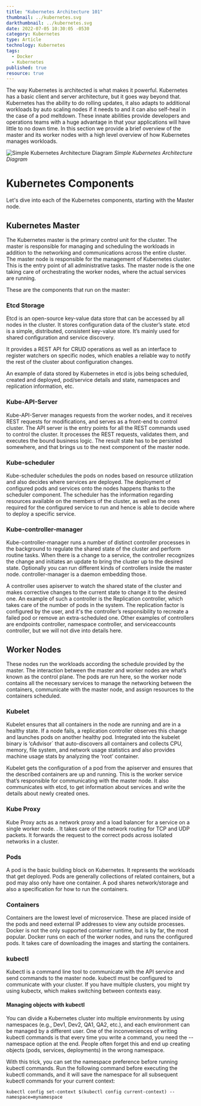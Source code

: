 ```yaml
---
title: "Kubernetes Architecture 101"
thumbnail: ../kubernetes.svg
darkthumbnail: ../kubernetes.svg
date: 2022-07-05 10:30:05 -0530
category: Kubernetes
type: Article
technology: Kubernetes
tags:
  - Docker
  - Kubernetes
published: true
resource: true
---
```



<ResourcesWrapper>

The way Kubernetes is architected is what makes it powerful. Kubernetes has a basic client and server architecture, but it goes way beyond that. Kubernetes has the ability to do rolling updates, it also adapts to additional workloads by auto scaling nodes if it needs to and it can also self-heal in the case of a pod meltdown. These innate abilities provide developers and operations teams with a huge advantage in that your applications will have little to no down time. In this section we provide a brief overview of the master and its worker nodes with a high level overview of how Kubernetes manages workloads.

<div className="right">
  <img src={ArchDiagram} alt="Simple Kubernetes Architecture Diagram" />
  <i>Simple Kubernetes Architecture Diagram</i>
</div>

# Kubernetes Components

Let's dive into each of the Kubernetes components, starting with the Master node.

## Kubernetes Master

The Kubernetes master is the primary control unit for the cluster. The master is responsible for managing and scheduling the workloads in addition to the networking and communications across the entire cluster. The master node is responsible for the management of Kubernetes cluster. This is the entry point of all administrative tasks. The master node is the one taking care of orchestrating the worker nodes, where the actual services are running.

These are the components that run on the master:

### Etcd Storage

Etcd is an open-source key-value data store that can be accessed by all nodes in the cluster. It stores configuration data of the cluster’s state. etcd is a simple, distributed, consistent key-value store. It’s mainly used for shared configuration and service discovery.

It provides a REST API for CRUD operations as well as an interface to register watchers on specific nodes, which enables a reliable way to notify the rest of the cluster about configuration changes.

An example of data stored by Kubernetes in etcd is jobs being scheduled, created and deployed, pod/service details and state, namespaces and replication information, etc.

### Kube-API-Server

Kube-API-Server manages requests from the worker nodes, and it receives REST requests for modifications, and serves as a front-end to control cluster. The API server is the entry points for all the REST commands used to control the cluster. It processes the REST requests, validates them, and executes the bound business logic. The result state has to be persisted somewhere, and that brings us to the next component of the master node.

### Kube-scheduler

Kube-scheduler schedules the pods on nodes based on resource utilization and also decides where services are deployed. The deployment of configured pods and services onto the nodes happens thanks to the scheduler component. The scheduler has the information regarding resources available on the members of the cluster, as well as the ones required for the configured service to run and hence is able to decide where to deploy a specific service.

### Kube-controller-manager

Kube-controller-manager runs a number of distinct controller processes in the background to regulate the shared state of the cluster and perform routine tasks. When there is a change to a service, the controller recognizes the change and initiates an update to bring the cluster up to the desired state. Optionally you can run different kinds of controllers inside the master node. controller-manager is a daemon embedding those.

A controller uses apiserver to watch the shared state of the cluster and makes corrective changes to the current state to change it to the desired one.
An example of such a controller is the Replication controller, which takes care of the number of pods in the system. The replication factor is configured by the user, and it's the controller’s responsibility to recreate a failed pod or remove an extra-scheduled one. Other examples of controllers are endpoints controller, namespace controller, and serviceaccounts controller, but we will not dive into details here.

## Worker Nodes

These nodes run the workloads according the schedule provided by the master. The interaction between the master and worker nodes are what’s known as the control plane. The pods are run here, so the worker node contains all the necessary services to manage the networking between the containers, communicate with the master node, and assign resources to the containers scheduled.

### Kubelet

Kubelet ensures that all containers in the node are running and are in a healthy state. If a node fails, a replication controller observes this change and launches pods on another healthy pod. Integrated into the kubelet binary is ‘cAdvisor` that auto-discovers all containers and collects CPU, memory, file system, and network usage statistics and also provides machine usage stats by analyzing the ‘root’ container.

Kubelet gets the configuration of a pod from the apiserver and ensures that the described containers are up and running. This is the worker service that’s responsible for communicating with the master node. It also communicates with etcd, to get information about services and write the details about newly created ones.

### Kube Proxy

Kube Proxy acts as a network proxy and a load balancer for a service on a single worker node. . It takes care of the network routing for TCP and UDP packets. It forwards the request to the correct pods across isolated networks in a cluster.

### Pods

A pod is the basic building block on Kubernetes. It represents the workloads that get deployed. Pods are generally collections of related containers, but a pod may also only have one container. A pod shares network/storage and also a specification for how to run the containers.

### Containers

Containers are the lowest level of microservice. These are placed inside of the pods and need external IP addresses to view any outside processes. Docker is not the only supported container runtime, but is by far, the most popular. Docker runs on each of the worker nodes, and runs the configured pods. It takes care of downloading the images and starting the containers.

### kubectl

Kubectl is a command line tool to communicate with the API service and send commands to the master node. kubectl must be configured to communicate with your cluster. If you have multiple clusters, you might try using kubectx, which makes switching between contexts easy.

#### Managing objects with kubectl

You can divide a Kubernetes cluster into multiple environments by using namespaces (e.g., Dev1, Dev2, QA1, QA2, etc.), and each environment can be managed by a different user. One of the inconveniences of writing kubectl commands is that every time you write a command, you need the --namespace option at the end. People often forget this and end up creating objects (pods, services, deployments) in the wrong namespace.

With this trick, you can set the namespace preference before running kubectl commands. Run the following command before executing the kubectl commands, and it will save the namespace for all subsequent kubectl commands for your current context:

```
kubectl config set-context $(kubectl config current-context) --namespace=mynamespace
```

</ResourcesWrapper>
